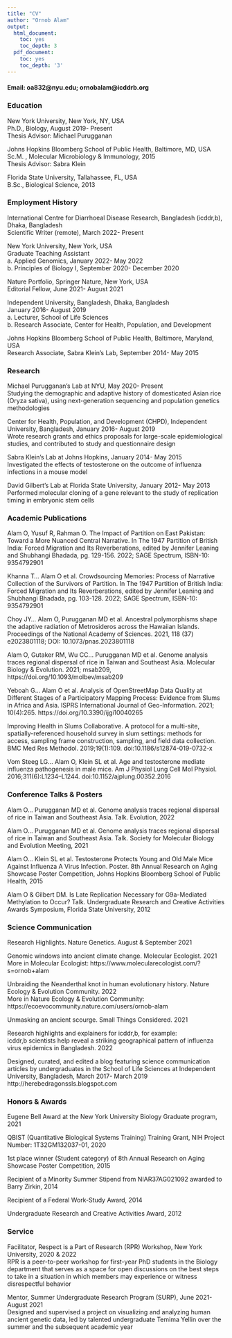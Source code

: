 ```yaml
---
title: "CV"
author: "Ornob Alam"
output:
  html_document:
    toc: yes
    toc_depth: 3
  pdf_document:
    toc: yes
    toc_depth: '3'
---
```

 
#### Email: oa832@nyu.edu; ornobalam@icddrb.org
 
### Education 
New York University, New York, NY, USA\
Ph.D., Biology, August 2019- Present\
Thesis Advisor: Michael Purugganan  

Johns Hopkins Bloomberg School of Public Health, Baltimore, MD, USA\
Sc.M. 	, Molecular Microbiology & Immunology, 2015\
Thesis Advisor: Sabra Klein  
  
Florida State University, Tallahassee, FL, USA\
B.Sc., Biological Science, 2013  

 
### Employment History
International Centre for Diarrhoeal Disease Research, Bangladesh (icddr,b), Dhaka, Bangladesh\
Scientific Writer (remote), March 2022- Present  

New York University, New York, USA\
Graduate Teaching Assistant\
a.	Applied Genomics, January 2022- May 2022\
b.	Principles of Biology I, September 2020- December 2020  

Nature Portfolio, Springer Nature, New York, USA\
Editorial Fellow, June 2021- August 2021  

Independent University, Bangladesh, Dhaka, Bangladesh\
January 2016- August 2019\
a.	Lecturer, School of Life Sciences\
b.	Research Associate, Center for Health, Population, and Development  

Johns Hopkins Bloomberg School of Public Health, Baltimore, Maryland, USA\
Research Associate, Sabra Klein’s Lab, September 2014- May 2015 

### Research
Michael Purugganan’s Lab at NYU, May 2020- Present\
Studying the demographic and adaptive history of domesticated Asian rice (Oryza sativa), using next-generation sequencing and population genetics methodologies  

Center for Health, Population, and Development (CHPD), Independent University, Bangladesh, January 2016- August 2019\
Wrote research grants and ethics proposals for large-scale epidemiological studies, and contributed to study and questionnaire design  

Sabra Klein’s Lab at Johns Hopkins, January 2014- May 2015\
Investigated the effects of testosterone on the outcome of influenza infections in a mouse model  

David Gilbert’s Lab at Florida State University, January 2012- May 2013\
Performed molecular cloning of a gene relevant to the study of replication timing in embryonic stem cells

### Academic Publications
Alam O, Yusuf R, Rahman O. The Impact of Partition on East Pakistan: Toward a More Nuanced Central Narrative. In The 1947 Partition of British India: Forced Migration and Its Reverberations, edited by Jennifer Leaning and Shubhangi Bhadada, pg. 129-156. 2022; SAGE Spectrum, ISBN-10: 9354792901  

Khanna T… Alam O et al. Crowdsourcing Memories: Process of Narrative Collection of the Survivors of Partition. In The 1947 Partition of British India: Forced Migration and Its Reverberations, edited by Jennifer Leaning and Shubhangi Bhadada, pg. 103-128. 2022; SAGE Spectrum, ISBN-10: 9354792901  

Choy JY… Alam O, Purugganan MD et al. Ancestral polymorphisms shape the adaptive radiation of Metrosideros across the Hawaiian Islands. Proceedings of the National Academy of Sciences. 2021, 118 (37) e2023801118; DOI: 10.1073/pnas.2023801118  

Alam O, Gutaker RM, Wu CC… Purugganan MD et al. Genome analysis traces regional dispersal of rice in Taiwan and Southeast Asia. Molecular Biology & Evolution. 2021; msab209, https://doi.org/10.1093/molbev/msab209  

Yeboah G… Alam O et al. Analysis of OpenStreetMap Data Quality at Different Stages of a Participatory Mapping Process: Evidence from Slums in Africa and Asia. ISPRS International Journal of Geo-Information. 2021; 10(4):265. https://doi.org/10.3390/ijgi10040265  

Improving Health in Slums Collaborative. A protocol for a multi-site, spatially-referenced household survey in slum settings: methods for access, sampling frame construction, sampling, and field data collection. BMC Med Res Methodol. 2019;19(1):109. doi:10.1186/s12874-019-0732-x  

Vom Steeg LG… Alam O, Klein SL  et al. Age and testosterone mediate influenza pathogenesis in male mice. Am J Physiol Lung Cell Mol Physiol. 2016;311(6):L1234–L1244. doi:10.1152/ajplung.00352.2016 

### Conference Talks & Posters
Alam O… Purugganan MD et al. Genome analysis traces regional dispersal of rice in Taiwan and Southeast Asia. Talk. Evolution, 2022  

Alam O… Purugganan MD et al. Genome analysis traces regional dispersal of rice in Taiwan and Southeast Asia. Talk. Society for Molecular Biology and Evolution Meeting, 2021  

Alam O… Klein SL et al. Testosterone Protects Young and Old Male Mice Against Influenza A Virus Infection. Poster. 8th Annual Research on Aging Showcase Poster Competition, Johns Hopkins Bloomberg School of Public Health, 2015  

Alam O & Gilbert DM. Is Late Replication Necessary for G9a-Mediated Methylation to Occur? Talk. Undergraduate Research and Creative Activities Awards Symposium, Florida State University, 2012

### Science Communication
Research Highlights. Nature Genetics. August & September 2021  

Genomic windows into ancient climate change. Molecular Ecologist. 2021\
More in Molecular Ecologist: https://www.molecularecologist.com/?s=ornob+alam  

Unbraiding the Neanderthal knot in human evolutionary history. Nature Ecology & Evolution Community. 2022\
More in Nature Ecology & Evolution Community: 
https://ecoevocommunity.nature.com/users/ornob-alam  

Unmasking an ancient scourge. Small Things Considered. 2021  

Research highlights and explainers for icddr,b, for example: \
icddr,b scientists help reveal a striking geographical pattern of influenza virus epidemics in Bangladesh. 2022  

Designed, curated, and edited a blog featuring science communication articles by undergraduates in the School of Life Sciences at Independent University, Bangladesh, March 2017- March 2019\
http://herebedragonssls.blogspot.com

### Honors & Awards 
Eugene Bell Award at the New York University Biology Graduate program, 2021  

QBIST (Quantitative Biological Systems Training) Training Grant, NIH Project Number: 1T32GM132037-01, 2020  

1st place winner (Student category) of 8th Annual Research on Aging Showcase Poster Competition, 2015  

Recipient of a Minority Summer Stipend from NIAR37AG021092 awarded to Barry Zirkin, 2014  

Recipient of a Federal Work-Study Award, 2014  

Undergraduate Research and Creative Activities Award, 2012

### Service
Facilitator, Respect is a Part of Research (RPR) Workshop, New York University, 2020 & 2022\
RPR is a peer-to-peer workshop for first-year PhD students in the Biology department that serves as a space for open discussions on the best steps to take in a situation in which members may experience or witness disrespectful behavior  

Mentor, Summer Undergraduate Research Program (SURP), June 2021- August 2021\
Designed and supervised a project on visualizing and analyzing human ancient genetic data, led by talented undergraduate Temima Yellin over the summer and the subsequent academic year
